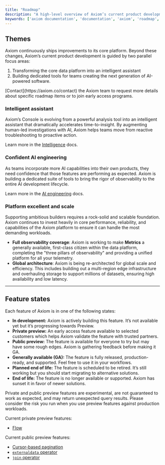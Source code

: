 ```yaml
---
title: "Roadmap"
description: "A high-level overview of Axiom’s current product development themes."
keywords: ['axiom documentation', 'documentation', 'axiom', 'roadmap', 'feature states']
---
```


## Themes

Axiom continuously ships improvements to its core platform. Beyond these changes, Axiom’s current product development is guided by two parallel focus areas: 

1. Transforming the core data platform into an intelligent assistant
2. Building dedicated tools for teams creating the next generation of AI-powered software.

<Note>
[Contact](https://axiom.co/contact) the Axiom team to request more details about specific roadmap items or to join early access programs.
</Note>

### Intelligent assistant

Axiom’s Console is evolving from a powerful analysis tool into an intelligent assistant that dramatically accelerates time-to-insight. By augmenting human-led investigations with AI, Axiom helps teams move from reactive troubleshooting to proactive action.

Learn more in the [Intelligence](/console/intelligence) docs.

### Confident AI engineering

As teams incorporate more AI capabilities into their own products, they need confidence that those features are performing as expected. Axiom is building a dedicated suite of tools to bring the rigor of observability to the entire AI development lifecycle.

Learn more in the [AI engineering](/ai-engineering/overview) docs.


### Platform excellent and scale

Supporting ambitious builders requires a rock-solid and scalable foundation. Axiom continues to invest heavily in core performance, reliability, and capabilities of the Axiom platform to ensure it can handle the most demanding workloads.

* **Full observability coverage**: Axiom is working to make **Metrics** a generally available, first-class citizen within the data platform, completing the "three pillars of observability" and providing a unified platform for all your telemetry.
* **Global architecture**: Axiom is being re-architected for global scale and efficiency. This includes building out a multi-region edge infrastructure and overhauling storage to support millions of datasets, ensuring high availability and low latency.

---

## Feature states

Each feature of Axiom is in one of the following states:

- **In development:** Axiom is actively building this feature. It’s not available yet but it’s progressing towards Preview.
- **Private preview:** An early access feature available to selected customers which helps Axiom validate the feature with trusted partners.
- **Public preview:** The feature is available for everyone to try but may have some rough edges. Axiom is gathering feedback before making it GA.
- **Generally available (GA):** The feature is fully released, production-ready, and supported. Feel free to use it in your workflows.
- **Planned end of life:** The feature is scheduled to be retired. It’s still working but you should start migrating to alternative solutions.
- **End of life:** The feature is no longer available or supported. Axiom has sunset it in favor of newer solutions.

<Warning>
Private and public preview features are experimental, are not guaranteed to work as expected, and may return unexpected query results. Please consider the risk you run when you use preview features against production workloads.
</Warning>

Current private preview features:

- [Flow](/process-data/introduction)

Current public preview features:
- [Cursor-based pagination](/restapi/pagination)
- [`externaldata` operator](/apl/tabular-operators/externaldata-operator)
- [`join` operator](/apl/tabular-operators/join-operator)